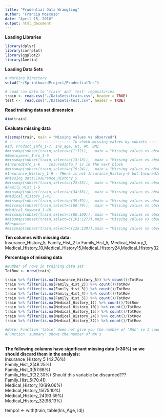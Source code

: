 ```yaml
---
title: "Prudential Data Wrangling"
author: "Francia Moscoso"
date: "April 15, 2016"
output: html_document
---
```

**Loading Libraries**
```r
library(dplyr)     
library(corrplot) 
library(ggplot2)
library(Amelia)
```

**Loading Data Sets**
```r
# Working Directory
setwd("~/SprintboardProject/PrudentialIns")  

# Load raw data to 'train' and 'test' repositories
train <- read.csv("./DataSets/train.csv", header = TRUE)
test <-  read.csv("./DataSets/test.csv", header = TRUE)

```


**Read training data set dimension**
```r
dim(train)
```


**Evaluate missing data**
```r
missmap(train, main = "Missing values vs observed")
# ---------------------------- To check missing values by subsets -----------
#Id, Product_Info_1-7, Ins_age, Ht, Wt, BMI
#missmap(subset(train,select=c(1:12)),   main = "Missing values vs observed")
#Employment_Info_1-6
#missmap(subset(train,select=c(13:18)),  main = "Missing values vs observed") 
#InsuredInfo_1-6    InsuredInfo_7 is in the next block
#missmap(subset(train,select=c(19:24)),  main = "Missing values vs observed")
#Insurance_History_1-9 - THere is not Insurance_History-6 but InsuredInfo_7
#Missing Data:Insurance_History_5
#missmap(subset(train,select=c(25:33)),  main = "Missing values vs observed")
#Family_Hist_1-5   
#missmap(subset(train,select=c(34:38)),  main = "Missing values vs observed")
#Medical_History_1-41
#missmap(subset(train,select=c(39:59)),  main = "Missing values vs observed")
#missmap(subset(train,select=c(60:79)),  main = "Missing values vs observed")
#Medical_Keyword_1-48
#missmap(subset(train,select=c(80:100)), main = "Missing values vs observed")
#missmap(subset(train,select=c(101:127)),main = "Missing values vs observed")
#Response
#missmap(subset(train,select=c(128:128)),main = "Missing values vs observed")
```

**Ten columns with missing data:**<br>
Insurance_History_5, Family_Hist_2 to Family_Hist_5, Medical_History_1, Medical_History_10,Medical_History15,Medical_History24,Medical_History32

**Percentage of missing data**
```r
#Number of rows in training data set
TotRow <- nrow(train) 

train %>% filter(is.na(Insurance_History_5)) %>% count()/TotRow
train %>% filter(is.na(Family_Hist_2)) %>% count()/TotRow
train %>% filter(is.na(Family_Hist_3)) %>% count()/TotRow
train %>% filter(is.na(Family_Hist_4)) %>% count()/TotRow
train %>% filter(is.na(Family_Hist_5)) %>% count()/TotRow
train %>% filter(is.na(Medical_History_1)) %>% count()/TotRow
train %>% filter(is.na(Medical_History_10)) %>% count()/TotRow
train %>% filter(is.na(Medical_History_15)) %>% count()/TotRow
train %>% filter(is.na(Medical_History_24)) %>% count()/TotRow
train %>% filter(is.na(Medical_History_32)) %>% count()/TotRow

#Note: Function 'table' does not give you the number of 'NAs' so I count them with function 'is.na'.
#Function 'summary' shows the number of NA's

```
<br>
**The following columns have significant missing data (>30%) so we should discard them in the analysis:**<br>
Insurance_History_5 (42.76%)<br>
Family_Hist_2(48.25%)<br>
Family_Hist_3(57.66%)<br>
Family_Hist_3(32.30%)           Should this variable be discarded???<br>
Family_Hist_5(70.41)<br>
Medical_History_10(99.06%)<br>
Medical_History_15(75.10%)<br>
Medical_History_24(93.59%)<br>
Medical_History_32(98.13%)<br>


tempo1 <- with(train, table(Ins_Age, Id))
<br>
<br>
<br>